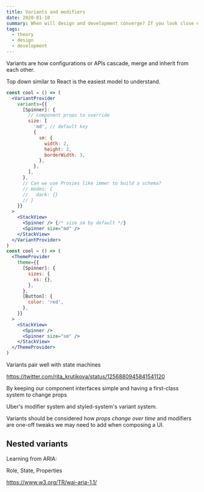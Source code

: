 ```yaml
---
title: Variants and modifiers
date: 2020-01-10
summary: When will design and development converge? If you look close enough they already have.
tags:
  - theory
  - design
  - development
---
```


Variants are how configurations or APIs cascade, merge and inherit from each other.

Top down similar to React is the easiest model to understand.

```jsx
const cool = () => (
  <VariantProvider
    variants={{
      [Spinner]: {
        // component props to override
        size: [
          'md', // default key
          {
            sm: {
              width: 2,
              height: 2,
              borderWidth: 3,
            },
          },
        ],
      },
      // Can we use Proxies like immer to build a schema?
      // modes: {
      //   dark: {}
      // }
    }}
  >
    <StackView>
      <Spinner /> {/* size sm by default */}
      <Spinner size="md" />
    </StackView>
  </VariantProvider>
)
const cool = () => (
  <ThemeProvider
    theme={{
      [Spinner]: {
        sizes: {
          xs: {},
        },
      },
      [Button]: {
        color: 'red',
      },
    }}
  >
    <StackView>
      <Spinner />
      <Spinner size="sm" />
    </StackView>
  </ThemeProvider>
)
```

Variants pair well with state machines

https://twitter.com/rita_krutikova/status/1256880945841541120

By keeping our component interfaces simple and having a first-class system to change props

Uber's modifier system and styled-system's variant system.

Variants should be considered how _props change over time_ and modifiers are one-off tweaks we may need to add when composing a UI.

## Nested variants

Learning from ARIA:

Role, State, Properties

https://www.w3.org/TR/wai-aria-1.1/
